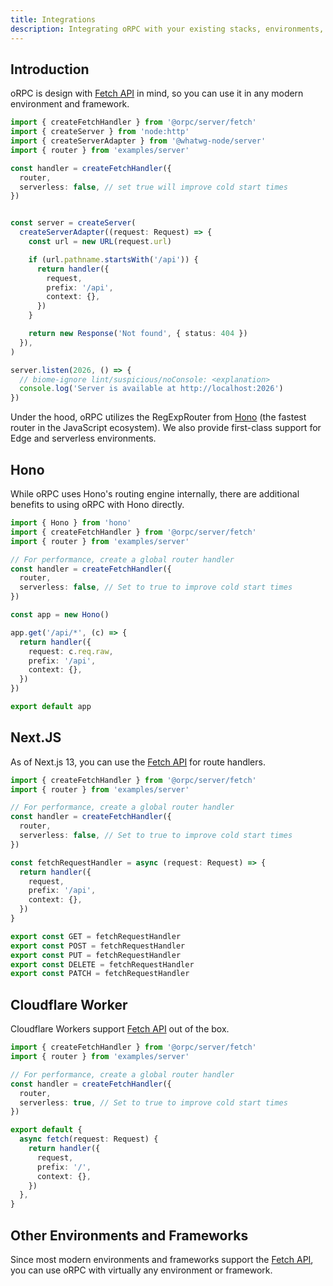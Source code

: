 ```yaml
---
title: Integrations
description: Integrating oRPC with your existing stacks, environments, and frameworks.
---
```


## Introduction

oRPC is design with [Fetch API](https://developer.mozilla.org/en-US/docs/Web/API/Fetch_API) in mind, 
so you can use it in any modern environment and framework.

```ts twoslash
import { createFetchHandler } from '@orpc/server/fetch'
import { createServer } from 'node:http'
import { createServerAdapter } from '@whatwg-node/server'
import { router } from 'examples/server'

const handler = createFetchHandler({
  router,
  serverless: false, // set true will improve cold start times
})


const server = createServer(
  createServerAdapter((request: Request) => {
    const url = new URL(request.url)

    if (url.pathname.startsWith('/api')) {
      return handler({
        request,
        prefix: '/api',
        context: {},
      })
    }

    return new Response('Not found', { status: 404 })
  }),
)

server.listen(2026, () => {
  // biome-ignore lint/suspicious/noConsole: <explanation>
  console.log('Server is available at http://localhost:2026')
})
```

Under the hood, oRPC utilizes the RegExpRouter from [Hono](https://hono.dev/) (the fastest router in the JavaScript ecosystem).
We also provide first-class support for Edge and serverless environments.

## Hono

While oRPC uses Hono's routing engine internally, there are additional benefits to using oRPC with Hono directly.

```ts twoslash
import { Hono } from 'hono'
import { createFetchHandler } from '@orpc/server/fetch'
import { router } from 'examples/server'

// For performance, create a global router handler
const handler = createFetchHandler({
  router,
  serverless: false, // Set to true to improve cold start times
})

const app = new Hono()

app.get('/api/*', (c) => {
  return handler({
    request: c.req.raw,
    prefix: '/api',
    context: {},
  }) 
})

export default app
```

## Next.JS

As of Next.js 13, you can use the [Fetch API](https://developer.mozilla.org/en-US/docs/Web/API/Fetch_API) for route handlers.

```ts title="app/api/[[...orpc]].ts" twoslash
import { createFetchHandler } from '@orpc/server/fetch'
import { router } from 'examples/server'

// For performance, create a global router handler
const handler = createFetchHandler({
  router,
  serverless: false, // Set to true to improve cold start times
})

const fetchRequestHandler = async (request: Request) => {
  return handler({
    request,
    prefix: '/api',
    context: {},
  }) 
}

export const GET = fetchRequestHandler
export const POST = fetchRequestHandler
export const PUT = fetchRequestHandler
export const DELETE = fetchRequestHandler
export const PATCH = fetchRequestHandler
```

## Cloudflare Worker

Cloudflare Workers support [Fetch API](https://developer.mozilla.org/en-US/docs/Web/API/Fetch_API) out of the box.

```ts twoslash
import { createFetchHandler } from '@orpc/server/fetch'
import { router } from 'examples/server'

// For performance, create a global router handler
const handler = createFetchHandler({
  router,
  serverless: true, // Set to true to improve cold start times
})

export default {
  async fetch(request: Request) {
    return handler({
      request,
      prefix: '/',
      context: {},
    })
  },
}
```

## Other Environments and Frameworks

Since most modern environments and frameworks support the [Fetch API](https://developer.mozilla.org/en-US/docs/Web/API/Fetch_API),
you can use oRPC with virtually any environment or framework.